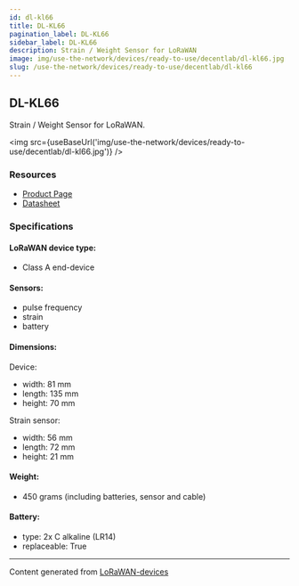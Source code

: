 ```yaml
---
id: dl-kl66
title: DL-KL66
pagination_label: DL-KL66
sidebar_label: DL-KL66
description: Strain / Weight Sensor for LoRaWAN
image: img/use-the-network/devices/ready-to-use/decentlab/dl-kl66.jpg
slug: /use-the-network/devices/ready-to-use/decentlab/dl-kl66
---
```



## DL-KL66

Strain / Weight Sensor for LoRaWAN.

<img src={useBaseUrl('img/use-the-network/devices/ready-to-use/decentlab/dl-kl66.jpg')} />

### Resources

- [Product Page](https://www.decentlab.com/products/strain-/-weight-sensor-for-lorawan)
- [Datasheet](https://cdn.decentlab.com/download/datasheets/Decentlab-DL-KL66-datasheet.pdf)

### Specifications

#### LoRaWAN device type:
- Class A end-device

#### Sensors:

- pulse frequency
- strain
- battery

#### Dimensions:

Device:
- width: 81 mm
- length: 135 mm
- height: 70 mm

Strain sensor:
- width: 56 mm
- length: 72 mm
- height: 21 mm

#### Weight:

- 450 grams (including batteries, sensor and cable)

#### Battery:

- type: 2x C alkaline (LR14)
- replaceable: True

---

Content generated from [LoRaWAN-devices](https://github.com/TheThingsNetwork/lorawan-devices)
